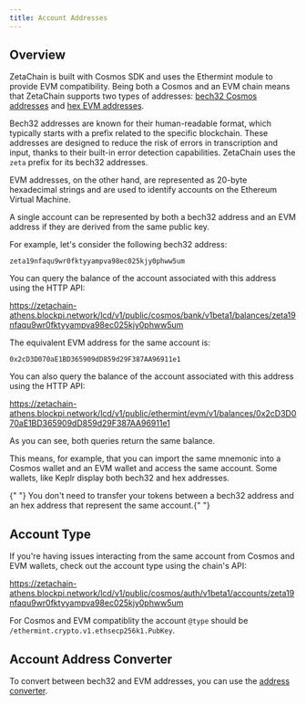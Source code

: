 ```yaml
---
title: Account Addresses
---
```



## Overview

ZetaChain is built with Cosmos SDK and uses the Ethermint module to provide EVM
compatibility. Being both a Cosmos and an EVM chain means that ZetaChain
supports two types of addresses: [bech32 Cosmos
addresses](https://docs.cosmos.network/main/build/spec/addresses/bech32) and
[hex EVM addresses](https://ethereum.org/developers/docs/accounts).

Bech32 addresses are known for their human-readable format, which typically
starts with a prefix related to the specific blockchain. These addresses are
designed to reduce the risk of errors in transcription and input, thanks to
their built-in error detection capabilities. ZetaChain uses the `zeta` prefix
for its bech32 addresses.

EVM addresses, on the other hand, are represented as 20-byte hexadecimal strings
and are used to identify accounts on the Ethereum Virtual Machine.

A single account can be represented by both a bech32 address and an EVM address
if they are derived from the same public key.

For example, let's consider the following bech32 address:

```
zeta19nfaqu9wr0fktyyampva98ec025kjy0phww5um
```

You can query the balance of the account associated with this address using the
HTTP API:

https://zetachain-athens.blockpi.network/lcd/v1/public/cosmos/bank/v1beta1/balances/zeta19nfaqu9wr0fktyyampva98ec025kjy0phww5um

The equivalent EVM address for the same account is:

```
0x2cD3D070aE1BD365909dD859d29F387AA96911e1
```

You can also query the balance of the account associated with this address using
the HTTP API:

https://zetachain-athens.blockpi.network/lcd/v1/public/ethermint/evm/v1/balances/0x2cD3D070aE1BD365909dD859d29F387AA96911e1

As you can see, both queries return the same balance.

This means, for example, that you can import the same mnemonic into a Cosmos
wallet and an EVM wallet and access the same account. Some wallets, like Keplr
display both bech32 and hex addresses.

<Alert variant="tip">
  {" "}
  You don't need to transfer your tokens between a bech32 address and an hex address that represent the same account.{" "}
</Alert>

## Account Type

If you're having issues interacting from the same account from Cosmos and EVM
wallets, check out the account type using the chain's API:

https://zetachain-athens.blockpi.network/lcd/v1/public/cosmos/auth/v1beta1/accounts/zeta19nfaqu9wr0fktyyampva98ec025kjy0phww5um

For Cosmos and EVM compatiblity the account `@type` should be
`/ethermint.crypto.v1.ethsecp256k1.PubKey`.

## Account Address Converter

To convert between bech32 and EVM addresses, you can use the [address
converter](/reference/network/address-converter).
